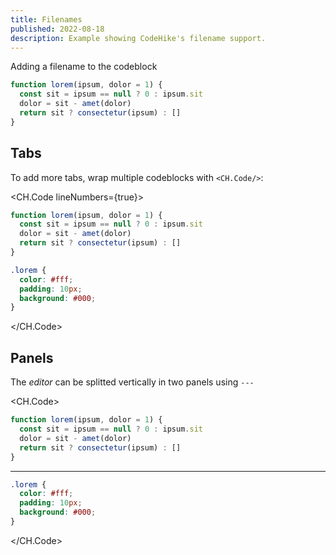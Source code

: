 ```yaml
---
title: Filenames
published: 2022-08-18
description: Example showing CodeHike's filename support.
---
```


Adding a filename to the codeblock

```js app.js
function lorem(ipsum, dolor = 1) {
  const sit = ipsum == null ? 0 : ipsum.sit
  dolor = sit - amet(dolor)
  return sit ? consectetur(ipsum) : []
}
```

## Tabs

To add more tabs, wrap multiple codeblocks with `<CH.Code/>`:

<CH.Code lineNumbers={true}>

```js app.js
function lorem(ipsum, dolor = 1) {
  const sit = ipsum == null ? 0 : ipsum.sit
  dolor = sit - amet(dolor)
  return sit ? consectetur(ipsum) : []
}
```

```css styles.css
.lorem {
  color: #fff;
  padding: 10px;
  background: #000;
}
```

</CH.Code>

## Panels

The _editor_ can be splitted vertically in two panels using `---`

<CH.Code>

```js app.js
function lorem(ipsum, dolor = 1) {
  const sit = ipsum == null ? 0 : ipsum.sit
  dolor = sit - amet(dolor)
  return sit ? consectetur(ipsum) : []
}
```

---

```css styles.css
.lorem {
  color: #fff;
  padding: 10px;
  background: #000;
}
```

</CH.Code>
